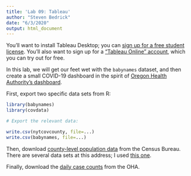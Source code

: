 ```yaml
---
title: 'Lab 09: Tableau'
author: "Steven Bedrick"
date: "6/3/2020"
output: html_document
---
```


You'll want to install Tableau Desktop; you can [sign up for a free student license](https://www.tableau.com/academic/students). You'll also want to sign up for a ["Tableau Online" account](https://www.tableau.com/products/cloud-bi?utm_medium=Product&utm_source=Tableau+Desktop#form), which you can try out for free.

In this lab, we will get our feet wet with the `babynames` dataset, and then create a small COVID-19 dashboard in the spirit of [Oregon Health Authority's dashboard](https://public.tableau.com/profile/oregon.health.authority.covid.19#!/vizhome/OregonCOVID-19PublicHealthIndicators/COVID-19Burden). 

First, export two specific data sets from R:

```r
library(babynames)
library(covdata)

# Export the relevant data:

write.csv(nytcovcounty, file=...)
write.csv(babynames, file=...)
```

Then, download [county-level population data](https://www.census.gov/data/datasets/time-series/demo/popest/2010s-counties-total.html) from the Census Bureau. There are several data sets at this address; I used [this one](https://www2.census.gov/programs-surveys/popest/datasets/2010-2019/counties/totals/co-est2019-alldata.csv).

Finally, download the [daily case counts](https://public.tableau.com/profile/oregon.health.authority.covid.19#!/vizhome/OregonHealthAuthorityCOVID-19DataDashboard/COVID-19EPICases?:display_count=y&:toolbar=n&:origin=viz_share_link&:showShareOptions=false) from the OHA.